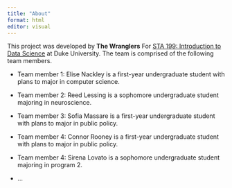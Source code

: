 ```yaml
---
title: "About"
format: html
editor: visual
---
```


This project was developed by **The Wranglers** For [STA 199: Introduction to Data Science](https://sta199-s23-2.github.io/) at Duke University. The team is comprised of the following team members.

-   Team member 1: Elise Nackley is a first-year undergraduate student with plans to major in computer science.

-   Team member 2: Reed Lessing is a sophomore undergraduate student majoring in neuroscience.

-   Team member 3: Sofia Massare is a first-year undergraduate student with plans to major in public policy.

-   Team member 4: Connor Rooney is a first-year undergraduate student with plans to major in public policy.

-   Team member 4: Sirena Lovato is a sophomore undergraduate student majoring in program 2.

-   ...
